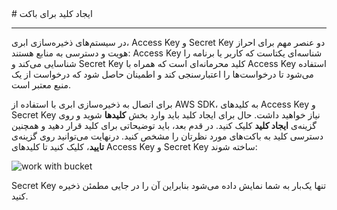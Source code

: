

<Layout>
<Head>
<title>مستندات ایجاد کلید برای باکت - لیارا</title>
<meta property="og:title" content="مستندات خدمات رایانش ابری لیارا" />
<meta property="og:description" content="مستندات مربوط به نحوه ایجاد کلید برای باکت در فضای ذخیره‌سازی ابری در لیارا"  />
<meta property="og:image" content="https://files.liara.ir/liara/logos/liara-poster.jpg" />
</Head>
# ایجاد کلید برای باکت
<hr className="mb-2" />

در سیستم‌های ذخیره‌سازی ابری، Access Key و Secret Key دو عنصر مهم برای احراز هویت و دسترسی به منابع هستند:
Access Key شناسه‌ای یکتاست که کاربر یا برنامه را شناسایی می‌کند و Secret Key کلید محرمانه‌ای است که همراه با Access Key استفاده می‌شود تا درخواست‌ها را اعتبارسنجی کند و اطمینان حاصل شود که درخواست از یک منبع معتبر است.

<div className="h-4" />

برای اتصال به ذخیره‌سازی ابری با استفاده از AWS SDK، به کلیدهای Access Key و Secret Key نیاز خواهید داشت. حال برای ایجاد کلید باید وارد بخش **کلیدها** شوید و روی گزینه‌ی **ایجاد کلید** کلیک کنید. در قدم بعد، باید توضیحاتی برای کلید قرار دهید و همچنین دسترسی کلید به باکت‌های مورد نظرتان را مشخص کنید. درنهایت می‌توانید روی گزینه‌ی **تایید**، کلیک کنید تا کلیدهای Access Key و Secret Key ساخته شوند:

<div className="h-4" />
<img src="https://files.liara.ir/liara/old/buckets/generate-keys.gif" alt="work with bucket" />
<div className="h-4" />

<Alert variant="info">
<p>
Secret Key تنها یک‌بار به شما نمایش داده می‌شود بنابراین آن را در جایی مطمئن ذخیره کنید.
</p>
</Alert>

</Layout>